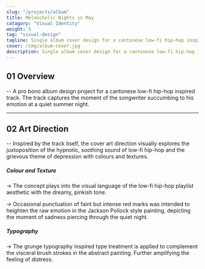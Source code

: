 ```yaml
---
slug: "/projects/album"
title: Meloncholic Nights in May
catagory: "Visual Identity"
weight: 5
tag: "visual-design"
tagline: Single album cover design for a cantonese low-fi hip-hop inspired track.
cover: /img/album-cover.jpg
description: Single album cover design for a cantonese low-fi hip-hop inspired track.
---
```


## 01 Overview

-- A pro bono album design project for a cantonese low-fi hip-hop inspired track. The track captures the moment of the songwriter succumbing to his emotion at a quiet summer night.

<ProjectInfo>
  <ProjectInfoItem fieldName="My Role" value="Visual Design" />
  <ProjectInfoItem fieldName="Project Scope" value="Pro Bono Project" />
  <ProjectInfoItem fieldName="Tools" value="Photoshop" />
  <ProjectInfoItem fieldName="Team" value="Alvin Leung" />
</ProjectInfo>

---

## 02 Art Direction

-- Inspired by the track itself, the cover art direction visually explores the juxtoposition of the hypnotic, soothing sound of low-fi hip-hop and the grievous theme of depression with colours and textures.

<FullImage src="/img/album/texture.jpg" alt="Application - apple music" />

##### Colour and Texture

-> The concept plays into the visual language of the low-fi hip-hop playlist aesthetic with the dreamy, pinkish tone.

-> Occasional punctuation of faint but intense red marks was intended to heighten the raw emotion in the Jackson Pollock style painting, depicting the moment of sadness piercing through the quiet night.

<FullImage src="/img/album/typography.jpg" alt="Application - apple music" />

##### Typography

-> The grunge typography inspired type treatment is applied to complement the visceral brush strokes in the abstract painting. Further amplifying the feeling of distress.

<FullImage
  src="/img/album/apple-music.jpg"
  alt="Application - apple music"
  caption="Album art application on apple music"
/>

